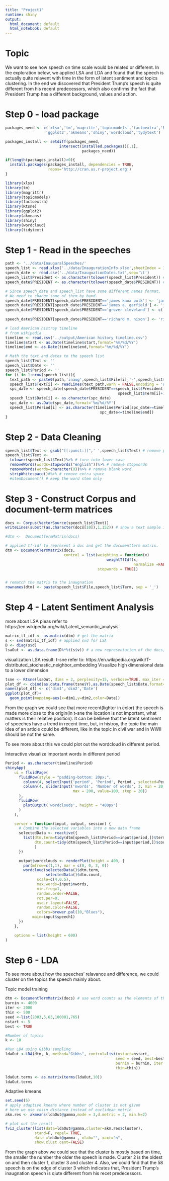 ```yaml
---
title: "Project1"
runtime: shiny
output:
  html_document: default
  html_notebook: default
---
```


# Topic
We want to see how speech on time scale would be related or different. 
In the exploration below, we applied LSA and LDA and found that the speech is actually quite relavent with time in the form of latent sentiment and topics clustering. 
In the end we discovered that President Trump's speech is quite different from his recent predecessors, which also confirms the fact that President Trump has a different background, values and action.

# Step 0 - load package
```r
packages_need <- c('xlsx','tm','magrittr','topicmodels','factoextra','Rtsne',
                  'ggplot2','akmeans','shiny','wordcloud','tydytext')

packages_install <- setdiff(packages_need, 
                        intersect(installed.packages()[,1], 
                                  packages_need))

if(length(packages_install)>0){
  install.packages(packages_install, dependencies = TRUE,
                   repos='http://cran.us.r-project.org')
}

library(xlsx)
library(tm)
library(magrittr)
library(topicmodels)
library(factoextra)
library(Rtsne)
library(ggplot2)
library(akmeans)
library(shiny)
library(wordcloud)
library(tidytext)
```



# Step 1 - Read in the speeches
```r
path <- '../data/InauguralSpeeches/'
speech_list <- read.xlsx('../data/InaugurationInfo.xlsx',sheetIndex = 1)
speech_date <- read.csv('../data/InauguationDates.txt',sep='\t')
speech_list$President <- as.character(tolower(speech_list$President)) # turn all names into lower case
speech_date$PRESIDENT <- as.character(tolower(speech_date$PRESIDENT)) # turn all names into lower case

# Since speech_date and speech_list have some different names format,
# We need to change some of them by hand.
speech_date$PRESIDENT[speech_date$PRESIDENT=='james knox polk'] <- 'james k. polk'
speech_date$PRESIDENT[speech_date$PRESIDENT=='james a. garfield'] <- 'james garfield'
speech_date$PRESIDENT[speech_date$PRESIDENT=='grover cleveland'] <- c('grover cleveland - i',
                                                                      'grover cleveland - ii')
speech_date$PRESIDENT[speech_date$PRESIDENT=='richard m. nixon'] <- 'richard nixon'

# load American histroy timeline
# from wikipedia
timeline <- read.csv('../output/American history timeline.csv')
timeline$start <- as.Date(timeline$start,format='%m/%d/%Y')
timeline$end <- as.Date(timeline$end,format='%m/%d/%Y')

# Math the text and dates to the speech list
speech_list$Text <- ''
speech_list$Date <- ''
speech_list$Period <- ''
for (i in 1:nrow(speech_list)){
  text_path <- paste0(path,'inaug',speech_list$File[i],'-',speech_list$Term[i],'.txt')
  speech_list$Text[i] <- readLines(text_path,warn = FALSE,encoding = 'utf-8')
  spc_date <- speech_date[speech_date$PRESIDENT==speech_list$President[i],
                                                  speech_list$Term[i]+1]
  speech_list$Date[i] <- as.character(spc_date)
  spc_date <- as.Date(spc_date,format='%m/%d/%Y')
  speech_list$Period[i] <- as.character(timeline$Period[spc_date>=timeline$start&
                                          spc_date<=timeline$end])
}
```

# Step 2 - Data Cleaning
```r
speech_list$Text <- gsub("[[:punct:]]",' ',speech_list$Text) # remove punctuation
speech_list$Text <-  
  tolower(speech_list$Text)%>% # turn into lower case
  removeWords(words=stopwords("english"))%>% # remove stopwords
  removeWords(words=character(0))%>% # remove blank word
  stripWhitespace()#%>% # remove extra space
  #stemDocument() # keep the word stem only


```

# Step 3 - Construct Corpus and document-term matrices
```r
docs <- Corpus(VectorSource(speech_list$Text))
writeLines(substr(as.character(docs[10]),1,152)) # show a text sample in corpus after cleaning

#dtm <-  DocumentTermMatrix(docs)

# applied tf-idf to represent a doc and get the documentterm matrix.
dtm <- DocumentTermMatrix(docs,
                          control = list(weighting = function(x)
                                             weightTfIdf(x, 
                                                         normalize =FALSE),
                                         stopwords = TRUE))


# rematch the matrix to the inaugnation 
rownames(dtm) <- paste(speech_list$File,speech_list$Term, sep = '_')
```

# Step 4 - Latent Sentiment Analysis
more about LSA pleas refer to https://en.wikipedia.org/wiki/Latent_semantic_analysis
```r
matrix_tf_idf <- as.matrix(dtm) # get the matrix
s <- svd(matrix_tf_idf) # applied svd for LSA
D <- diag(s$d) 
lsaOut <- as.data.frame(D%*%t(s$v)) # a new representation of the docs; dim = (58,wordscount)
```

visualization LSA result: t-sne
refer to: https://en.wikipedia.org/wiki/T-distributed_stochastic_neighbor_embedding
Visualize high dimensional data to a lower dimension
```r
tsne <‐ Rtsne(lsaOut, dims = 2, perplexity=15, verbose=TRUE, max_iter = 1200,pca = FALSE)
plot_df <- cbind(as.data.frame(tsne$Y),as.Date(speech_list$Date,format='%m/%d/%Y'))
names(plot_df) <- c('dim1','dim2','Date')
ggplot(plot_df)+
  geom_point(mapping=aes(x=dim1,y=dim2,color=Date))
```
From the graph we could see that more recent(lighter in color) the speech is made more close to the origin(in t-sne the location is not important, what matters is their relative position). It can be bellieve that the latent sentiment of speeches have a trend in recent time, but, in histroy, the topic the main idea of an article could be different, like in the topic in civil war and in WWII should be not the same.

To see more about this we could plot out the wordcloud in different period.

Interactive visualize important words in different period
```r
Period <- as.character(timeline$Period)
shinyApp(
    ui = fluidPage(
      fluidRow(style = "padding-bottom: 20px;",
        column(4, selectInput('period', 'Period', Period , selected=Period[1] )),
        column(4, sliderInput('nwords', 'Number of words', 3, min = 20, 
                              max = 200, value=100, step = 20))
      ),
      fluidRow(
        plotOutput('wordclouds', height = "400px")
      )
    ),

    server = function(input, output, session) {
      # Combine the selected variables into a new data frame
      selectedData <- reactive({
        list(dtm.term=tidy(dtm[speech_list$Period==input$period,])$term,
             dtm.count=tidy(dtm[speech_list$Period==input$period,])$count
             )
      })

      output$wordclouds <- renderPlot(height = 400, {
        par(mfrow=c(1,1), mar = c(0, 0, 3, 0))
        wordcloud(selectedData()$dtm.term, 
                  selectedData()$dtm.count,
              scale=c(4,0.5),
              max.words=input$nwords,
              min.freq=1,
              random.order=FALSE,
              rot.per=0,
              use.r.layout=FALSE,
              random.color=FALSE,
              colors=brewer.pal(10,"Blues"), 
            main=input$speech1)
      })
    },

    options = list(height = 600)
)

```


# Step 6 - LDA
To see more about how the speeches' relavance and difference, we could cluster on the topics the speech mainly about.

Topic model training
```r
dtm <- DocumentTermMatrix(docs) # use word counts as the elements of the matrix 
burnin <- 4000
iter <- 2000
thin <- 500
seed <-list(2003,5,63,100001,765)
nstart <- 5
best <- TRUE

#Number of topics
k <- 10

#Run LDA using Gibbs sampling
ldaOut <-LDA(dtm, k, method="Gibbs", control=list(nstart=nstart, 
                                                 seed = seed, best=best,
                                                 burnin = burnin, iter = iter, 
                                                 thin=thin))

ldaOut.terms <- as.matrix(terms(ldaOut,10))
ldaOut.terms
```

Adaptive kmeans
```r
set.seed(5)
# apply adaptive kmeans where number of cluster is not given
# here we use cosin distance instead of euclidean metric
akm.res <- akmeans(ldaOut@gamma,mode = 3,d.metric = 2, min.k=2) 

# plot out the result
fviz_cluster(list(data=ldaOut@gamma,cluster=akm.res$cluster), 
             stand=F, repel= TRUE,
             data =ldaOut@gamma , xlab="", xaxt="n",
             show.clust.cent=FALSE)
```
From the graph abov we could see that the cluster is mostly based on time, the smaller the number the older the speech is made. Cluster 2 is the oldest on and then cluster 1, cluster 3 and cluster 4. Also, we could find that the 58 speech is on the edge of cluster 3 which indicates that, President Trump's inaugnation speech is qiute different from his recet predecessors.
